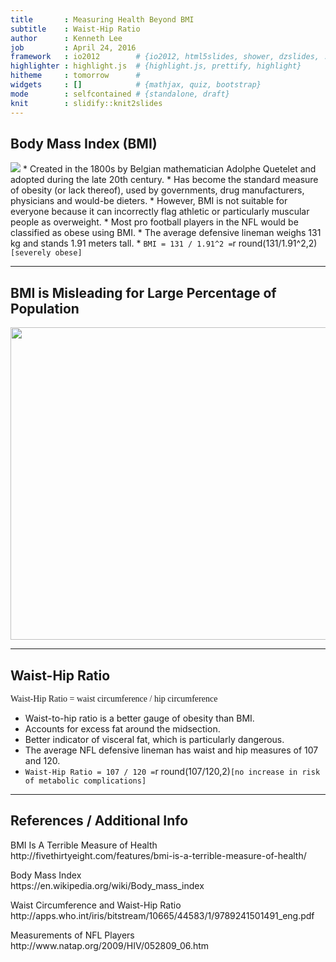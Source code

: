 ```yaml
---
title       : Measuring Health Beyond BMI
subtitle    : Waist-Hip Ratio
author      : Kenneth Lee
job         : April 24, 2016
framework   : io2012        # {io2012, html5slides, shower, dzslides, ...}
highlighter : highlight.js  # {highlight.js, prettify, highlight}
hitheme     : tomorrow      # 
widgets     : []            # {mathjax, quiz, bootstrap}
mode        : selfcontained # {standalone, draft}
knit        : slidify::knit2slides
---
```


## Body Mass Index (BMI)

<img src="https://upload.wikimedia.org/math/8/1/6/8168b66b1b9395a9b7c8fb7052d0d610.png" />
* Created in the 1800s by Belgian mathematician Adolphe Quetelet and adopted during the late 20th century.
* Has become the standard measure of obesity (or lack thereof), used by governments, drug manufacturers, physicians and would-be dieters.
* However, BMI is not suitable for everyone because it can incorrectly flag athletic or particularly muscular people as overweight.
* Most pro football players in the NFL would be classified as obese using BMI.
    * The average defensive lineman weighs 131 kg and stands 1.91 meters tall.
    * `BMI = 131 / 1.91^2 = `r round(131/1.91^2,2)` [severely obese]`

---

## BMI is Misleading for Large Percentage of Population

<img src="https://espnfivethirtyeight.files.wordpress.com/2016/02/hobson-bmi-1.png" style="width:600px;height:500px;">

---

## Waist-Hip Ratio

<p style="font-family:georgia">Waist-Hip Ratio = waist circumference / hip circumference</p>

* Waist-to-hip ratio is a better gauge of obesity than BMI.
* Accounts for excess fat around the midsection.
* Better indicator of visceral fat, which is particularly dangerous.
* The average NFL defensive lineman has waist and hip measures of 107 and 120.
* `Waist-Hip Ratio = 107 / 120 = `r round(107/120,2)` [no increase in risk of metabolic complications]`

---

## References / Additional Info

BMI Is A Terrible Measure of Health    
  http://fivethirtyeight.com/features/bmi-is-a-terrible-measure-of-health/

Body Mass Index    
    https://en.wikipedia.org/wiki/Body_mass_index

Waist Circumference and Waist-Hip Ratio    
    http://apps.who.int/iris/bitstream/10665/44583/1/9789241501491_eng.pdf

Measurements of NFL Players    
    http://www.natap.org/2009/HIV/052809_06.htm
